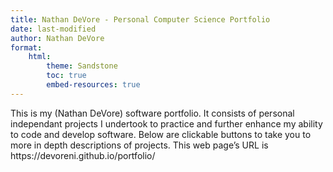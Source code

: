 ```yaml
---
title: Nathan DeVore - Personal Computer Science Portfolio
date: last-modified
author: Nathan DeVore
format:
    html:
        theme: Sandstone
        toc: true
        embed-resources: true
---
```

This is my (Nathan DeVore) software portfolio. It consists of personal independant projects I undertook to practice and further enhance my ability to code and develop software. Below are clickable buttons to take you to more in depth descriptions of projects. This web page's URL is https://devoreni.github.io/portfolio/